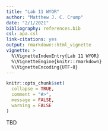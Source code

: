 ```yaml
---
title: "Lab 11 WYOR"
author: "Matthew J. C. Crump"
date: "2/1/2021"
bibliography: references.bib
csl: apa.csl
link-citations: yes
output: rmarkdown::html_vignette
vignette: >
  %\VignetteIndexEntry{Lab 11 WYOR}
  %\VignetteEngine{knitr::rmarkdown}
  %\VignetteEncoding{UTF-8}
---
```


```r
knitr::opts_chunk$set(
  collapse = TRUE,
  comment = "#>",
  message = FALSE,
  warning = FALSE
)
```

TBD
